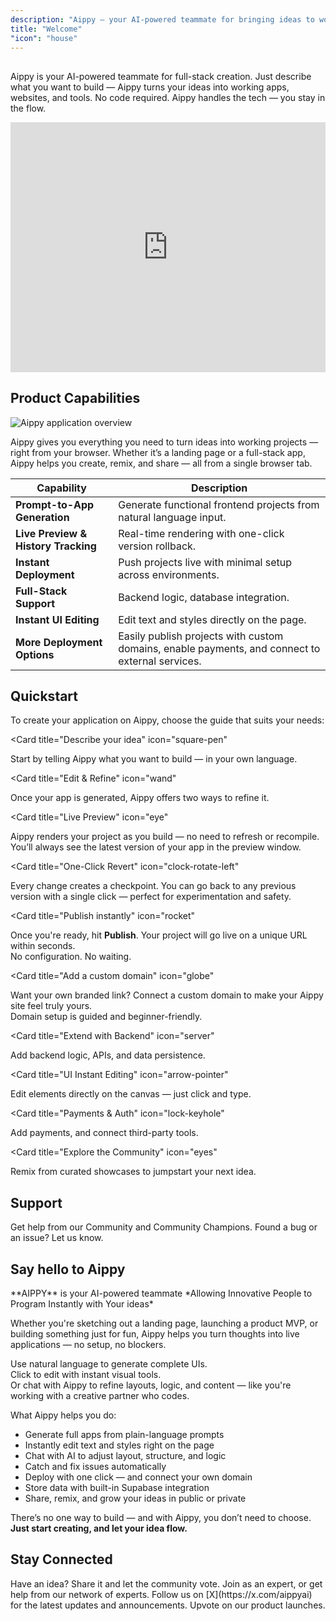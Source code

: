 ```yaml
---
description: "Aippy — your AI-powered teammate for bringing ideas to working projects."
title: "Welcome"
"icon": "house"
---
```


## 


Aippy is your AI-powered teammate for full-stack creation.
Just describe what you want to build — Aippy turns your ideas into working apps, websites, and tools. No code required.
Aippy handles the tech — you stay in the flow.

<iframe 
  width="100%" 
  height="400" 
  src="https://www.youtube.com/embed/J5g7PBYlN0A" 
  title="YouTube video player" 
  frameborder="0" 
  allow="accelerometer; autoplay; clipboard-write; encrypted-media; gyroscope; picture-in-picture; web-share; fullscreen" 
  referrerpolicy="strict-origin-when-cross-origin" 
  allowfullscreen></iframe>

## Product Capabilities

![Aippy application overview](/images/aippy_home.png)

Aippy gives you everything you need to turn ideas into working projects — right from your browser. Whether it’s a landing page or a full-stack app, Aippy helps you create, remix, and share — all from a single browser tab.

| Capability                    | Description                                                                 | 
|------------------------------|-----------------------------------------------------------------------------| 
| **Prompt-to-App Generation** | Generate functional frontend projects from natural language input.          | 
| **Live Preview & History Tracking** | Real-time rendering with one-click version rollback.                | 
| **Instant Deployment**       | Push projects live with minimal setup across environments.                  | 
| **Full-Stack Support**       | Backend logic, database integration.                                        | 
| **Instant UI Editing**       | Edit text and styles directly on the page.                                  | 
| **More Deployment Options**  | Easily publish projects with custom domains, enable payments, and connect to external services. | 


## Quickstart

To create your application on Aippy, choose the guide that suits your needs:

<CardGroup cols="2">

<Card
  title="Describe your idea"
  icon="square-pen"
>
  Start by telling Aippy what you want to build — in your own language.   
</Card>

<Card
  title="Edit & Refine"
  icon="wand"
>
  Once your app is generated, Aippy offers two ways to refine it.
</Card>

<Card
  title="Live Preview"
  icon="eye"
>
  Aippy renders your project as you build — no need to refresh or recompile.  
  You’ll always see the latest version of your app in the preview window.
</Card>

<Card
  title="One-Click Revert"
  icon="clock-rotate-left"
>
  Every change creates a checkpoint. You can go back to any previous version with a single click — perfect for experimentation and safety.
</Card>

<Card
  title="Publish instantly"
  icon="rocket"
>
  Once you're ready, hit **Publish**. Your project will go live on a unique URL within seconds.  
  No configuration. No waiting.
</Card>

<Card
  title="Add a custom domain"
  icon="globe"
>
  Want your own branded link? Connect a custom domain to make your Aippy site feel truly yours.  
  Domain setup is guided and beginner-friendly.
</Card>

<Card
  title="Extend with Backend"
  icon="server"
>
  Add backend logic, APIs, and data persistence.
</Card>

<Card
  title="UI Instant Editing"
  icon="arrow-pointer"
>
  Edit elements directly on the canvas — just click and type.
</Card>

<Card
  title="Payments & Auth"
  icon="lock-keyhole"
>
  Add payments, and connect third-party tools.
</Card>

<Card
  title="Explore the Community"
  icon="eyes"
>
  Remix from curated showcases to jumpstart your next idea.
</Card>

</CardGroup>

## Support

<CardGroup cols="2">
  <Card title="Community Support" icon="discord" href="https://discord.gg/keESZDHq ">
    Get help from our Community and Community Champions.
  </Card>
  <Card title="Issues" icon="bug" href="https://docs.aippy.ai/feedback">
    Found a bug or an issue? Let us know.
  </Card>
</CardGroup>

## Say hello to Aippy

<Tip>
  **AIPPY** is your AI-powered teammate  
  *Allowing Innovative People to Program Instantly with Your ideas*
</Tip>

Whether you're sketching out a landing page, launching a product MVP, or building something just for fun, Aippy helps you turn thoughts into live applications — no setup, no blockers.

Use natural language to generate complete UIs.  
Click to edit with instant visual tools.  
Or chat with Aippy to refine layouts, logic, and content — like you're working with a creative partner who codes.

What Aippy helps you do:
- Generate full apps from plain-language prompts  
- Instantly edit text and styles right on the page  
- Chat with AI to adjust layout, structure, and logic  
- Catch and fix issues automatically  
- Deploy with one click — and connect your own domain  
- Store data with built-in Supabase integration  
- Share, remix, and grow your ideas in public or private

There’s no one way to build — and with Aippy, you don’t need to choose.  
**Just start creating, and let your idea flow.**


## Stay Connected

<CardGroup cols="2">
  <Card title="Feature requests" icon="bell-concierge" iconType="regular">
    Have an idea? Share it and let the community vote.
  </Card>
  <Card title="Partner program" icon="handshake">
    Join as an expert, or get help from our network of experts.
  </Card>
  <Card title="Follow on X" icon="x">
    Follow us on [X](https://x.com/aippyai) for the latest updates and announcements.
  </Card>
  <Card title="Product Hunt" icon="product-hunt">
    Upvote on our product launches.
  </Card>
</CardGroup>

